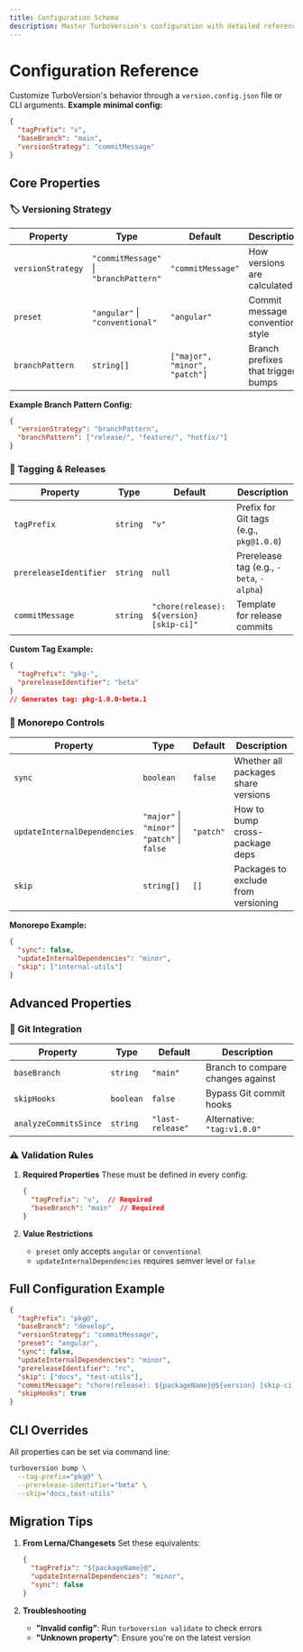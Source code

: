 ```yaml
---
title: Configuration Schema
description: Master TurboVersion's configuration with detailed reference and examples
---
```


# Configuration Reference

Customize TurboVersion's behavior through a `version.config.json` file or CLI arguments.
**Example minimal config:**
```json
{
  "tagPrefix": "v",
  "baseBranch": "main",
  "versionStrategy": "commitMessage"
}
```

## Core Properties

### 🏷️ Versioning Strategy

| Property | Type | Default | Description |
|----------|------|---------|-------------|
| `versionStrategy` | `"commitMessage"` \| `"branchPattern"` | `"commitMessage"` | How versions are calculated |
| `preset` | `"angular"` \| `"conventional"` | `"angular"` | Commit message convention style |
| `branchPattern` | `string[]` | `["major", "minor", "patch"]` | Branch prefixes that trigger bumps |

**Example Branch Pattern Config:**
```json
{
  "versionStrategy": "branchPattern",
  "branchPattern": ["release/", "feature/", "hotfix/"]
}
```

### 🔖 Tagging & Releases

| Property | Type | Default | Description |
|----------|------|---------|-------------|
| `tagPrefix` | `string` | `"v"` | Prefix for Git tags (e.g., `pkg@1.0.0`) |
| `prereleaseIdentifier` | `string` | `null` | Prerelease tag (e.g., `-beta`, `-alpha`) |
| `commitMessage` | `string` | `"chore(release): ${version} [skip-ci]"` | Template for release commits |

**Custom Tag Example:**
```json
{
  "tagPrefix": "pkg-",
  "prereleaseIdentifier": "beta"
}
// Generates tag: pkg-1.0.0-beta.1
```

### 🧩 Monorepo Controls

| Property | Type | Default | Description |
|----------|------|---------|-------------|
| `sync` | `boolean` | `false` | Whether all packages share versions |
| `updateInternalDependencies` | `"major"` \| `"minor"` \| `"patch"` \| `false` | `"patch"` | How to bump cross-package deps |
| `skip` | `string[]` | `[]` | Packages to exclude from versioning |

**Monorepo Example:**
```json
{
  "sync": false,
  "updateInternalDependencies": "minor",
  "skip": ["internal-utils"]
}
```

## Advanced Properties

### 🔄 Git Integration

| Property | Type | Default | Description |
|----------|------|---------|-------------|
| `baseBranch` | `string` | `"main"` | Branch to compare changes against |
| `skipHooks` | `boolean` | `false` | Bypass Git commit hooks |
| `analyzeCommitsSince` | `string` | `"last-release"` | Alternative: `"tag:v1.0.0"` |

### ⚠️ Validation Rules

1. **Required Properties**
   These must be defined in every config:
   ```json
   {
     "tagPrefix": "v",  // Required
     "baseBranch": "main"  // Required
   }
   ```

2. **Value Restrictions**
   - `preset` only accepts `angular` or `conventional`
   - `updateInternalDependencies` requires semver level or `false`

## Full Configuration Example

```json
{
  "tagPrefix": "pkg@",
  "baseBranch": "develop",
  "versionStrategy": "commitMessage",
  "preset": "angular",
  "sync": false,
  "updateInternalDependencies": "minor",
  "prereleaseIdentifier": "rc",
  "skip": ["docs", "test-utils"],
  "commitMessage": "chore(release): ${packageName}@${version} [skip-ci]",
  "skipHooks": true
}
```

## CLI Overrides

All properties can be set via command line:
```bash
turboversion bump \
  --tag-prefix="pkg@" \
  --prerelease-identifier="beta" \
  --skip="docs,test-utils"
```

## Migration Tips

1. **From Lerna/Changesets**
   Set these equivalents:
   ```json
   {
     "tagPrefix": "${packageName}@",
     "updateInternalDependencies": "minor",
     "sync": false
   }
   ```

2. **Troubleshooting**
   - **"Invalid config"**: Run `turboversion validate` to check errors
   - **"Unknown property"**: Ensure you're on the latest version
